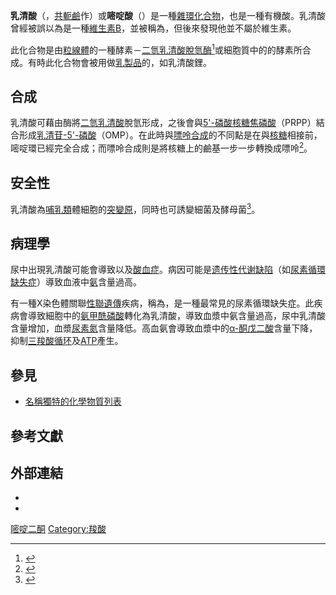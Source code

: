 {{Drugbox
| Verifiedfields = changed
| Watchedfields = changed
| verifiedrevid = 388986736
| IUPAC_name = 1,2,3,6-Tetrahydro-2,6-dioxo-4-pyrimidinecarboxylic acid
| image = Orotic acid.svg
| width = 150px

<!--Clinical data-->
| tradename = 
| Drugs.com = {{drugs.com|international|orotic-acid}}
| pregnancy_category = 
| legal_status = 
| routes_of_administration =

<!--Pharmacokinetic data-->
| bioavailability = 
| protein_bound = 
| metabolism = 
| elimination_half-life =

<!--Identifiers-->
| CASNo_Ref = {{cascite}}
| CAS_number_Ref = {{cascite|correct|??}}
| CAS_number = 65-86-1
| ATC_prefix = none
| ATC_suffix = 
| ATC_supplemental = 
| PubChem = 967
| DrugBank_Ref = {{drugbankcite|changed|drugbank}}
| DrugBank = DB02262
| UNII_Ref = {{fdacite|changed|FDA}}
| UNII = 61H4T033E5
| KEGG_Ref = {{keggcite|changed|kegg}}
| KEGG = C00295
| ChemSpiderID_Ref = {{chemspidercite|changed|chemspider}}
| ChemSpiderID      = 942
| smiles            = O=C(O)\C1=C\C(=O)NC(=O)N1
| InChI             = 1/C5H4N2O4/c8-3-1-2(4(9)10)6-5(11)7-3/h1H,(H,9,10)(H2,6,7,8,11)
| InChIKey          = PXQPEWDEAKTCGB-UHFFFAOYAD
| StdInChI_Ref = {{stdinchicite|changed|chemspider}}
| StdInChI          = 1S/C5H4N2O4/c8-3-1-2(4(9)10)6-5(11)7-3/h1H,(H,9,10)(H2,6,7,8,11)
| StdInChIKey_Ref = {{stdinchicite|changed|chemspider}}
| StdInChIKey       = PXQPEWDEAKTCGB-UHFFFAOYSA-N

<!--Chemical data-->
| C=5 | H=4 | N=2 | O=4 
| molecular_weight = 156.10 g/mol
}}

'''乳清酸'''（{{lang-en|'''Orotic acid'''}}，[[共軛鹼|共軛鹼]]作{{lang|en|'''orotate'''}}）或'''嘧啶酸'''（'''{{lang|en|pyrimidinecarboxylic acid}}'''）是一種[[雜環化合物|雜環化合物]]，也是一種有機酸。乳清酸曾經被誤以為是一種[[維生素B|維生素B]]，並被稱為'''{{lang|en|vitamin B<sub>13</sub>}}'''，但後來發現他並不屬於維生素。

此化合物是由[[粒線體|粒線體]]的一種酵素－[[二氫乳清酸脫氫酶|二氫乳清酸脫氫酶]]<ref>{{cite journal | pmid = 10727948 | year = 2000 | author1 = Rawls | first1 = J | title = Requirements for the mitochondrial import and localization of dihydroorotate dehydrogenase | journal = European journal of biochemistry / FEBS | volume = 267 | issue = 7 | pages = 2079–87 | last2 = Knecht | first2 = W | last3 = Diekert | first3 = K | last4 = Lill | first4 = R | last5 = Löffler | first5 = M }}</ref>或細胞質中的{{le|Pyrimidine metabolism|Pyrimidine metabolism|嘧啶合成途徑}}的酵素所合成。有時此化合物會被用做[[乳製品|乳製品]]的{{le|mineral carrier|mineral carrier|礦物質攜帶者}}，如乳清酸鋰。

==合成==
乳清酸可藉由酶將[[4,5-二氢乳清酸|二氫乳清酸]]脫氫形成，之後會與[[磷酸核糖焦磷酸|5'-磷酸核糖焦磷酸]]（PRPP）結合形成[[乳清苷-5'-磷酸|乳清苷-5'-磷酸]]（OMP）。在此時與[[嘌呤代谢#生物合成|嘌呤合成]]的不同點是在與[[核糖|核糖]]相接前，嘧啶環已經完全合成；而嘌呤合成則是將核糖上的鹼基一步一步轉換成嘌呤<ref>{{cite book | author = Lippincott | title = Biochemistry | edition = 4th | date = 2008}}</ref>。

==安全性==
乳清酸為[[哺乳類|哺乳類]]體細胞的[[突變原|突變原]]，同時也可誘變細菌及酵母菌<ref>{{Cite web |url=http://www.sciencelab.com/msds.php?msdsId=9926339 |title=Orotic acid MSDS |access-date=2015-01-25 |archive-date=2016-09-27 |archive-url=https://web.archive.org/web/20160927072216/http://www.sciencelab.com/msds.php?msdsId=9926339 |dead-url=no }}</ref>。

==病理學==
尿中出現乳清酸可能會導致{{le|orotic aciduria|orotic aciduria|乳清酸尿症}}以及[[酸血症|酸血症]]。病因可能是[[Metabolic_disorder|遗传性代谢缺陷]]（如[[Urea_cycle_disorder|尿素循環缺失症]]）導致血液中[[Ammonia|氨]]含量過高。



有一種X染色體關聯[[性聯遺傳|性聯遺傳]]疾病，稱為{{le|ornithine transcarbamoylase deficiency|ornithine transcarbamoylase deficiency|鳥胺酸氨甲醯基轉移酶缺乏症}}，是一種最常見的尿素循環缺失症。此疾病會導致細胞中的[[氨甲酰磷酸|氨甲酰磷酸]]轉化為乳清酸，導致血漿中氨含量過高，尿中乳清酸含量增加，血漿[[Blood_urea_nitrogen|尿素氮]]含量降低。高血氨會導致血漿中的[[α-酮戊二酸|α-酮戊二酸]]含量下降，抑制[[三羧酸循环|三羧酸循环]]及[[三磷酸腺苷|ATP]]產生。

==參見==
*[[名稱獨特的化學物質列表|名稱獨特的化學物質列表]]

==參考文獻==
{{Reflist|2}}

==外部連結==
{{commons|Category:Orotic acid}}
* {{MeshName|Orotic+Acid}}
* {{cite journal | doi = 10.1021/ja01652a056| title = Potential Metabolic Antagonists of Orotic Acid: 6-Uracilsulfonamide and 6-Uracil Methyl Sulfone1| journal = Journal of the American Chemical Society| volume = 76| issue = 23| pages = 6052| year = 1954| last1 = Greenbaum| first1 = Sheldon B.}}

{{Nucleotide metabolism intermediates}}

{{DEFAULTSORT:Orotic Acid}}
[[Category:嘧啶二酮|嘧啶二酮]]
[[Category:羧酸|Category:羧酸]]